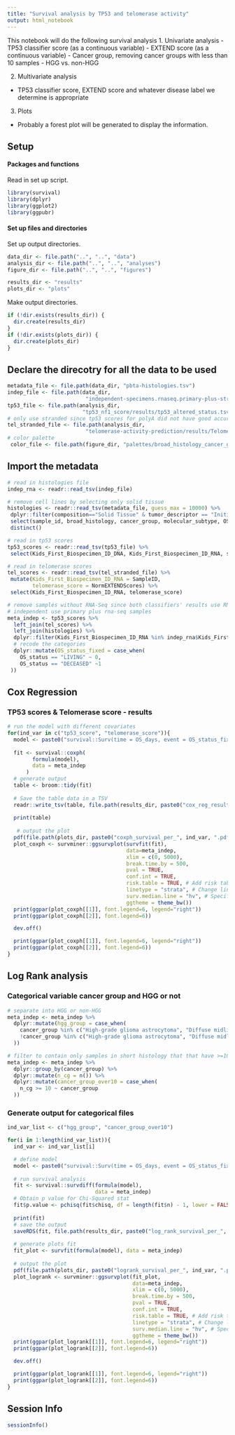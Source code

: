 ```yaml
---
title: "Survival analysis by TP53 and telomerase activity"
output: html_notebook
---
```


This notebook will do the following survival analysis
1. Univariate analysis 
- TP53 classifier score (as a continuous variable)
- EXTEND score (as a continuous variable)
- Cancer group, removing cancer groups with less than 10 samples
- HGG vs. non-HGG

2. Multivariate analysis
- TP53 classifier score, EXTEND score and whatever disease label we determine is appropriate

3. Plots
- Probably a forest plot will be generated to display the information.

## Setup

#### Packages and functions

Read in set up script.

```r
library(survival)
library(dplyr)
library(ggplot2)
library(ggpubr)
```

#### Set up files and directories

Set up output directories. 

```r
data_dir <- file.path("..", "..", "data")
analysis_dir <- file.path("..", "..", "analyses")
figure_dir <- file.path("..", "..", "figures")

results_dir <- "results"
plots_dir <- "plots"
```

Make output directories.

```r
if (!dir.exists(results_dir)) {
  dir.create(results_dir)
}
if (!dir.exists(plots_dir)) {
  dir.create(plots_dir)
}
```

## Declare the direcotry for all the data to be used 

```r
metadata_file <- file.path(data_dir, "pbta-histologies.tsv")
indep_file <- file.path(data_dir,
                         "independent-specimens.rnaseq.primary-plus-stranded.tsv")
tp53_file <- file.path(analysis_dir, 
                        "tp53_nf1_score/results/tp53_altered_status.tsv")
# only use stranded since tp53 scores for polyA did not have good accuracy
tel_stranded_file <- file.path(analysis_dir,
                         "telomerase-activity-prediction/results/TelomeraseScores_PTBAStranded_FPKM.txt")
# color palette
 color_file <- file.path(figure_dir, "palettes/broad_histology_cancer_group_palette.tsv")
```

## Import the metadata

```r
# read in histologies file
indep_rna <- readr::read_tsv(indep_file)

# remove cell lines by selecting only solid tissue
histologies <- readr::read_tsv(metadata_file, guess_max = 10000) %>%
 dplyr::filter(composition=="Solid Tissue" & tumor_descriptor == "Initial CNS Tumor") %>%
 select(sample_id, broad_histology, cancer_group, molecular_subtype, OS_status, OS_days, PFS_days) %>%
 distinct()

# read in tp53 scores
tp53_scores <- readr::read_tsv(tp53_file) %>%
 select(Kids_First_Biospecimen_ID_DNA, Kids_First_Biospecimen_ID_RNA, sample_id, tp53_score)

# read in telomerase scores
tel_scores <- readr::read_tsv(tel_stranded_file) %>%
 mutate(Kids_First_Biospecimen_ID_RNA = SampleID,
        telomerase_score = NormEXTENDScores) %>%
 select(Kids_First_Biospecimen_ID_RNA, telomerase_score)

# remove samples without RNA-Seq since both classifiers' results use RNA-Seq
# independent use primary plus rna-seq samples
meta_indep <- tp53_scores %>%
  left_join(tel_scores) %>%
  left_join(histologies) %>%
  dplyr::filter(Kids_First_Biospecimen_ID_RNA %in% indep_rna$Kids_First_Biospecimen_ID) %>%
  # recode the categories
  dplyr::mutate(OS_status_fixed = case_when(
    OS_status == "LIVING" ~ 0,
    OS_status == "DECEASED" ~1
 ))

```
 
## Cox Regression 

### TP53 scores & Telomerase score - results
```r
# run the model with different covariates
for(ind_var in c("tp53_score", "telomerase_score")){
  model <- paste0("survival::Surv(time = OS_days, event = OS_status_fixed) ~ ", ind_var)
  
  fit <- survival::coxph(
        formula(model),
        data = meta_indep
      )
  # generate output
  table <- broom::tidy(fit) 
  
  # Save the table data in a TSV
  readr::write_tsv(table, file.path(results_dir, paste0("cox_reg_results_per_", ind_var, ".tsv")))
  
  print(table)
  
   # output the plot
  pdf(file.path(plots_dir, paste0("coxph_survival_per_", ind_var, ".pdf")))
  plot_coxph <- survminer::ggsurvplot(survfit(fit),
                                      data=meta_indep,
                                      xlim = c(0, 5000),
                                      break.time.by = 500,
                                      pval = TRUE, 
                                      conf.int = TRUE,
                                      risk.table = TRUE, # Add risk table
                                      linetype = "strata", # Change line type by groups
                                      surv.median.line = "hv", # Specify median survival
                                      ggtheme = theme_bw())
  print(ggpar(plot_coxph[[1]], font.legend=6, legend="right"))
  print(ggpar(plot_coxph[[2]], font.legend=6))

  dev.off()

  print(ggpar(plot_coxph[[1]], font.legend=6, legend="right"))
  print(ggpar(plot_coxph[[2]], font.legend=6))
}

```

## Log Rank analysis 

### Categorical variable cancer group and HGG or not 
```r
# separate into HGG or non-HGG
meta_indep <- meta_indep %>% 
  dplyr::mutate(hgg_group = case_when(
    cancer_group %in% c("High-grade glioma astrocytoma", "Diffuse midline glioma", "Diffuse intrinsic pontine glioma") ~ "HGAT",
    !cancer_group %in% c("High-grade glioma astrocytoma", "Diffuse midline glioma", "Diffuse intrinsic pontine glioma") ~ "non-HGAT"
  ))

# filter to contain only samples in short histology that that have >=10 samples
meta_indep <- meta_indep %>% 
  dplyr::group_by(cancer_group) %>% 
  dplyr::mutate(n_cg = n()) %>% 
  dplyr::mutate(cancer_group_over10 = case_when(
    n_cg >= 10 ~ cancer_group
  ))

```

### Generate output for categorical files 
```r
ind_var_list <- c("hgg_group", "cancer_group_over10")

for(i in 1:length(ind_var_list)){
  ind_var <- ind_var_list[i]

  # define model
  model <- paste0("survival::Surv(time = OS_days, event = OS_status_fixed) ~ ", ind_var)
  
  # run survival analysis
  fit <- survival::survdiff(formula(model),
                            data = meta_indep)
  # Obtain p value for Chi-Squared stat
  fit$p.value <- pchisq(fit$chisq, df = length(fit$n) - 1, lower = FALSE)
  
  print(fit)
  # save the output
  saveRDS(fit, file.path(results_dir, paste0("log_rank_survival_per_", ind_var, ".RDS")))
  
  # generate plots fit
  fit_plot <- survfit(formula(model), data = meta_indep)
  
  # output the plot
  pdf(file.path(plots_dir, paste0("logrank_survival_per_", ind_var, ".pdf")))
  plot_logrank <- survminer::ggsurvplot(fit_plot,
                                        data=meta_indep,
                                        xlim = c(0, 5000),
                                        break.time.by = 500,
                                        pval = TRUE, 
                                        conf.int = TRUE,
                                        risk.table = TRUE, # Add risk table
                                        linetype = "strata", # Change line type by groups
                                        surv.median.line = "hv", # Specify median survival
                                        ggtheme = theme_bw())
  print(ggpar(plot_logrank[[1]], font.legend=6, legend="right"))
  print(ggpar(plot_logrank[[2]], font.legend=6))

  dev.off()

  print(ggpar(plot_logrank[[1]], font.legend=6, legend="right"))
  print(ggpar(plot_logrank[[2]], font.legend=6))
}

```

## Session Info

```r
sessionInfo()
```